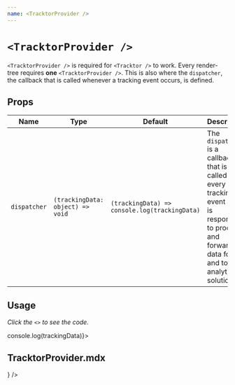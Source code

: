 ```yaml
---
name: <TracktorProvider />
---
```




# `<TracktorProvider />`

`<TracktorProvider />` is required for `<Tracktor />` to work. Every render-tree requires **one** `<TracktorProvider />`. This is also where the `dispatcher`, the callback that is called whenever a tracking event occurs, is defined.

## Props

| Name         | Type                             | Default                                       | Description                                                                                                                                                 |
| ------------ | -------------------------------- | --------------------------------------------- | ----------------------------------------------------------------------------------------------------------------------------------------------------------- |
| `dispatcher` | `(trackingData: object) => void` | `(trackingData) => console.log(trackingData)` | The `dispatcher` is a callback that is called on every tracking event and is responsible to process and forward the data for and to any analytics solution. |

## Usage

_Click the `<>` to see the code._

<Playground>
  <TracktorProvider dispatcher={trackingData => console.log(trackingData)}>
    <Tracktor
      render={() => <main><h2>TracktorProvider.mdx</h2></main>}
    />

  </TracktorProvider>
</Playground>
